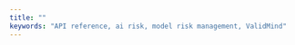 ```yaml
---
title: ""
keywords: "API reference, ai risk, model risk management, ValidMind"
---
```


::: {.column-screen}
<script type="module" src="https://unpkg.com/rapidoc/dist/rapidoc-min.js"></script>
<rapi-doc 
    spec-url="backend-swagger.json"
    theme="light"
    load-fonts="true"
    regular-font="Inter" 
    font-size="largest"
    primary-color="#de257e"
    bg-color="#ffffff"
    nav-bg-color="#ffffff" 
    nav-text-color="#222425" 
    nav-hover-bg-color="#ffffff" 
    nav-hover-text-color="#222425" 
    nav-active-item-marker="colored-block"
    nav-accent-color="#de257e" 
    nav-item-spacing="compact"
    show-header="false"
    info-description-headings-in-navbar="true"
    show-curl-before-try="true"
    allow-server-selection="false"
    show-method-in-nav-bar="as-plain-text"
    use-path-in-nav-bar="true"
    allow-search="true"
    allow-advanced-search="true"
    fill-request-fields-with-example="true"
    api-key-name=""
    api-key-location=""
    api-key-value="$KEY">
</rapi-doc>
:::

<!---

    schema-style="tree"
    paths-expanded="false"

div#api-info {
    display: none;
}
--->